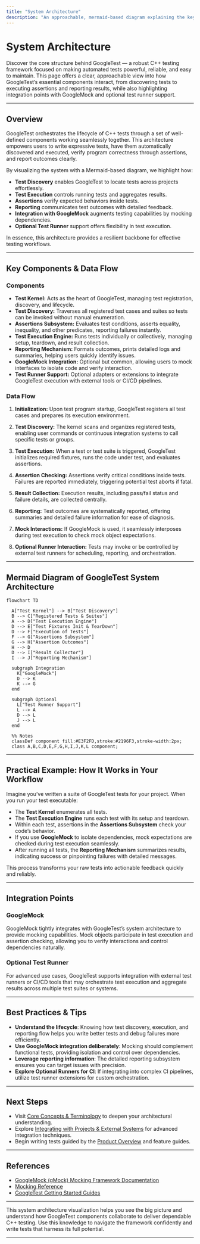 ```yaml
---
title: "System Architecture"
description: "An approachable, mermaid-based diagram explaining the key components and data flow in GoogleTest—including the relationship between the testing kernel, test discovery, assertions, execution, and reporting subsystems. Shows integration points with GoogleMock, and highlights optional test runner support."
---
```


# System Architecture

Discover the core structure behind GoogleTest — a robust C++ testing framework focused on making automated tests powerful, reliable, and easy to maintain. This page offers a clear, approachable view into how GoogleTest’s essential components interact, from discovering tests to executing assertions and reporting results, while also highlighting integration points with GoogleMock and optional test runner support.

---

## Overview

GoogleTest orchestrates the lifecycle of C++ tests through a set of well-defined components working seamlessly together. This architecture empowers users to write expressive tests, have them automatically discovered and executed, verify program correctness through assertions, and report outcomes clearly.

By visualizing the system with a Mermaid-based diagram, we highlight how:

- **Test Discovery** enables GoogleTest to locate tests across projects effortlessly.
- **Test Execution** controls running tests and aggregates results.
- **Assertions** verify expected behaviors inside tests.
- **Reporting** communicates test outcomes with detailed feedback.
- **Integration with GoogleMock** augments testing capabilities by mocking dependencies.
- **Optional Test Runner** support offers flexibility in test execution.

In essence, this architecture provides a resilient backbone for effective testing workflows.

---

## Key Components & Data Flow

### Components

- **Test Kernel:** Acts as the heart of GoogleTest, managing test registration, discovery, and lifecycle.
- **Test Discovery:** Traverses all registered test cases and suites so tests can be invoked without manual enumeration.
- **Assertions Subsystem:** Evaluates test conditions, asserts equality, inequality, and other predicates, reporting failures instantly.
- **Test Execution Engine:** Runs tests individually or collectively, managing setup, teardown, and result collection.
- **Reporting Mechanism:** Formats outcomes, prints detailed logs and summaries, helping users quickly identify issues.
- **GoogleMock Integration:** Optional but common, allowing users to mock interfaces to isolate code and verify interaction.
- **Test Runner Support:** Optional adapters or extensions to integrate GoogleTest execution with external tools or CI/CD pipelines.

### Data Flow

1. **Initialization:** Upon test program startup, GoogleTest registers all test cases and prepares its execution environment.

2. **Test Discovery:** The kernel scans and organizes registered tests, enabling user commands or continuous integration systems to call specific tests or groups.

3. **Test Execution:** When a test or test suite is triggered, GoogleTest initializes required fixtures, runs the code under test, and evaluates assertions.

4. **Assertion Checking:** Assertions verify critical conditions inside tests. Failures are reported immediately, triggering potential test aborts if fatal.

5. **Result Collection:** Execution results, including pass/fail status and failure details, are collected centrally.

6. **Reporting:** Test outcomes are systematically reported, offering summaries and detailed failure information for ease of diagnosis.

7. **Mock Interactions:** If GoogleMock is used, it seamlessly interposes during test execution to check mock object expectations.

8. **Optional Runner Interaction:** Tests may invoke or be controlled by external test runners for scheduling, reporting, and orchestration.

---

## Mermaid Diagram of GoogleTest System Architecture

```mermaid
flowchart TD

  A["Test Kernel"] --> B["Test Discovery"]
  B --> C["Registered Tests & Suites"]
  A --> D["Test Execution Engine"]
  D --> E["Test Fixtures Init & TearDown"]
  D --> F["Execution of Tests"]
  F --> G["Assertions Subsystem"]
  G --> H["Assertion Outcomes"]
  H --> D
  D --> I["Result Collector"]
  I --> J["Reporting Mechanism"]

  subgraph Integration
    K["GoogleMock"]
    D --> K
    K --> G
  end

  subgraph Optional
    L["Test Runner Support"]
    L --> A
    D --> L
    J --> L
  end

  %% Notes
  classDef component fill:#E3F2FD,stroke:#2196F3,stroke-width:2px;
  class A,B,C,D,E,F,G,H,I,J,K,L component;

```

---

## Practical Example: How It Works in Your Workflow

Imagine you’ve written a suite of GoogleTest tests for your project. When you run your test executable:

- The **Test Kernel** enumerates all tests.
- The **Test Execution Engine** runs each test with its setup and teardown.
- Within each test, assertions in the **Assertions Subsystem** check your code’s behavior.
- If you use **GoogleMock** to isolate dependencies, mock expectations are checked during test execution seamlessly.
- After running all tests, the **Reporting Mechanism** summarizes results, indicating success or pinpointing failures with detailed messages.

This process transforms your raw tests into actionable feedback quickly and reliably.

---

## Integration Points

### GoogleMock

GoogleMock tightly integrates with GoogleTest’s system architecture to provide mocking capabilities. Mock objects participate in test execution and assertion checking, allowing you to verify interactions and control dependencies naturally.

### Optional Test Runner

For advanced use cases, GoogleTest supports integration with external test runners or CI/CD tools that may orchestrate test execution and aggregate results across multiple test suites or systems.

---

## Best Practices & Tips

- **Understand the lifecycle**: Knowing how test discovery, execution, and reporting flow helps you write better tests and debug failures more efficiently.
- **Use GoogleMock integration deliberately**: Mocking should complement functional tests, providing isolation and control over dependencies.
- **Leverage reporting information**: The detailed reporting subsystem ensures you can target issues with precision.
- **Explore Optional Runners for CI**: If integrating into complex CI pipelines, utilize test runner extensions for custom orchestration.

---

## Next Steps

- Visit [Core Concepts & Terminology](/overview/architecture-foundations/core-terminology) to deepen your architectural understanding.
- Explore [Integrating with Projects & External Systems](/overview/architecture-foundations/integration-points) for advanced integration techniques.
- Begin writing tests guided by the [Product Overview](/overview/product-intro/product-overview) and feature guides.

---

## References

- [GoogleMock (gMock) Mocking Framework Documentation](https://github.com/google/googletest/tree/main/googlemock)
- [Mocking Reference](../reference/mocking.md)
- [GoogleTest Getting Started Guides](../../getting-started/setup-and-installation/prerequisites-and-system-requirements)


---

<Tip>
This system architecture visualization helps you see the big picture and understand how GoogleTest components collaborate to deliver dependable C++ testing. Use this knowledge to navigate the framework confidently and write tests that harness its full potential.
</Tip>

---
